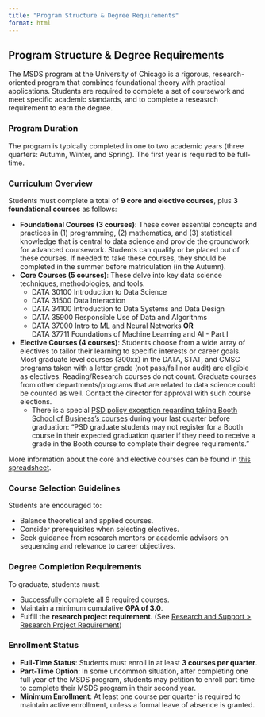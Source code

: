 ```yaml
---
title: "Program Structure & Degree Requirements"
format: html
---
```


## Program Structure & Degree Requirements

The MSDS program at the University of Chicago is a rigorous, research-oriented program that combines foundational theory with practical applications. Students are required to complete a set of coursework and meet specific academic standards, and to complete a reseasrch requirement to earn the degree.

### Program Duration

The program is typically completed in one to two academic years (three quarters: Autumn, Winter, and Spring). The first year is required to be full-time.

### Curriculum Overview

Students must complete a total of **9 core and elective courses**, plus **3 foundational courses** as follows:

- **Foundational Courses (3 courses)**: These cover essential concepts and practices in (1) programming, (2) mathematics, and (3) statistical knowledge that is central to data science and provide the groundwork for advanced coursework. Students can qualify or be placed out of these courses.  If needed to take these courses, they should be completed in the summer before matriculation (in the Autumn).  
- **Core Courses (5 courses)**: These delve into key data science techniques, methodologies, and tools.
  * DATA 30100 Introduction to Data Science
  * DATA 31500 Data Interaction
  * DATA 34100 Introduction to Data Systems and Data Design
  * DATA 35900 Responsible Use of Data and Algorithms
  * DATA 37000 Intro to ML and Neural Networks **OR** \
  DATA 37711 Foundations of Machine Learning and AI - Part I  
- **Elective Courses (4 courses)**: Students choose from a wide array of electives to tailor their learning to specific interests or career goals. Most graduate level courses (300xx) in the DATA, STAT, and CMSC programs taken with a letter grade (not pass/fail nor audit) are eligible as electives. Reading/Research courses do not count. Graduate courses from other departments/programs that are related to data science could be counted as well. Contact the director for approval with such course elections.  
  * There is a special [PSD policy exception regarding taking Booth School of Business's courses](https://physicalsciences.uchicago.edu/current-students/policies/#Registration) during your last quarter before graduation: "PSD graduate students may not register for a Booth course in their expected graduation quarter if they need to receive a grade in the Booth course to complete their degree requirements."  

More information about the core and elective courses can be found in [this spreadsheet](https://docs.google.com/spreadsheets/d/1eENLYWQYJPX6m-vww3kfE9AAozu4iQzfDXcJ5wpIg8w/edit?gid=1407004632#gid=1407004632).  

### Course Selection Guidelines

Students are encouraged to:  

- Balance theoretical and applied courses.
- Consider prerequisites when selecting electives.
- Seek guidance from research mentors or academic advisors on sequencing and relevance to career objectives.

### Degree Completion Requirements

To graduate, students must:  

- Successfully complete all 9 required courses. 
- Maintain a minimum cumulative **GPA of 3.0**. 
- Fulfill the **research project requirement**. (See [Research and Support > Research Project Requirement](research.qmd)) 

### Enrollment Status

- **Full-Time Status**: Students must enroll in at least **3 courses per quarter**.
- **Part-Time Option**: In some uncommon situation, after completing one full year of the MSDS program, students may petition to enroll part-time to complete their MSDS program in their second year.
- **Minimum Enrollment**: At least one course per quarter is required to maintain active enrollment, unless a formal leave of absence is granted.

